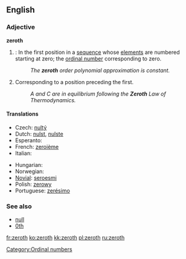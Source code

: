 {{wikipedia}}
==English==

===Adjective===
'''zeroth'''

# {{mathematics}}: In the first position in a [[sequence]] whose [[element]]s are numbered starting at zero; the [[ordinal number]] corresponding to zero.
#: ''The '''zeroth''' order polynomial approximation is constant.''
# Corresponding to a position preceding the first.
#: ''A and C are in equilibrium following the '''Zeroth''' Law of Thermodynamics.''

====Translations====
{{top}}
* Czech: [[nultý]]
* Dutch: [[nulst]], [[nulste]]
* Esperanto: {{t-|eo|nula|xs=Esperanto}}
* French: [[zeroième]]
* Italian: {{t-|it|zeresimo}}
{{mid}}
* Hungarian: {{t+|hu|nulladik}}
* Norwegian: {{t-|no|nulte}}
* [[Novial]]: [[seroesmi]]
* Polish: [[zerowy]]
* Portuguese: [[zerésimo]]
{{bottom}}

===See also===
*[[null]]
*[[0th]]

[[Category:Ordinal numbers]]

[[fr:zeroth]]
[[ko:zeroth]]
[[kk:zeroth]]
[[pl:zeroth]]
[[ru:zeroth]]